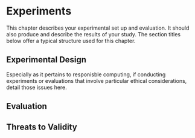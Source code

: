 # Experiments

This chapter describes your experimental set up and evaluation. It should also
produce and describe the results of your study. The section titles below offer
a typical structure used for this chapter.

## Experimental Design

Especially as it pertains to responisble computing, if conducting experiments or
evaluations that involve particular ethical considerations, detail those issues here.

## Evaluation

## Threats to Validity
